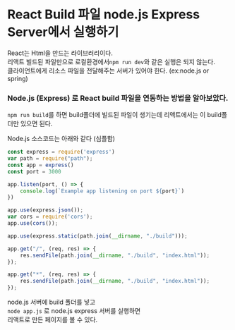 

# React Build 파일 node.js Express Server에서 실행하기 
React는 Html을 만드는 라이브러리이다. <br/>
리액트 빌드된 파일만으로 로컬환경에서`npm run dev`와 같은 실행은 되지 않는다. <br/>
클라이언트에게 리소스 파일을 전달해주는 서버가 있어야 한다. (ex:node.js or spring)

### Node.js (Express) 로 React build 파일을 연동하는 방법을 알아보았다. 

`npm run build`를 하면 build폴더에 빌드된 파일이 생기는데 리액트에서는 이 build폴더만 있으면 된다. <br/>


Node.js 소스코드는 아래와 같다 (심플함)
```javascript:app.js
const express = require('express')
var path = require("path");
const app = express()
const port = 3000

app.listen(port, () => {
    console.log(`Example app listening on port ${port}`)
})

app.use(express.json());
var cors = require('cors');
app.use(cors());

app.use(express.static(path.join(__dirname, "./build")));

app.get("/", (req, res) => {
    res.sendFile(path.join(__dirname, "./build", "index.html"));
});

app.get("*", (req, res) => {
    res.sendFile(path.join(__dirname, "./build", "index.html"));
});
```

node.js 서버에 build 폴더를 넣고  
`node app.js` 로 node.js express 서버를 실행하면  
리액트로 만든 페이지를 볼 수 있다. 


